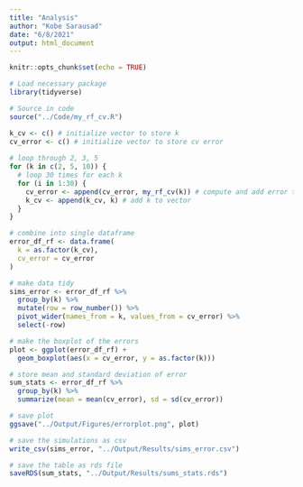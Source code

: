 ```yaml
---
title: "Analysis"
author: "Kobe Sarausad"
date: "6/8/2021"
output: html_document
---
```


```r
knitr::opts_chunk$set(echo = TRUE)

# Load necessary package
library(tidyverse)

# Source in code
source("../Code/my_rf_cv.R")
```

```r
k_cv <- c() # initialize vector to store k
cv_error <- c() # initialize vector to store cv error
  
# loop through 2, 3, 5
for (k in c(2, 5, 10)) {
  # loop 30 times for each k
  for (i in 1:30) {
    cv_error <- append(cv_error, my_rf_cv(k)) # compute and add error to vector
    k_cv <- append(k_cv, k) # add k to vector
  }
}

# combine into single dataframe
error_df_rf <- data.frame(
  k = as.factor(k_cv),
  cv_error = cv_error
)

```

```r
# make data tidy
sims_error <- error_df_rf %>% 
  group_by(k) %>% 
  mutate(row = row_number()) %>% 
  pivot_wider(names_from = k, values_from = cv_error) %>% 
  select(-row)

# make the boxplot of the errors
plot <- ggplot(error_df_rf) +
  geom_boxplot(aes(x = cv_error, y = as.factor(k)))

# store mean and standard deviation of error
sum_stats <- error_df_rf %>% 
  group_by(k) %>% 
  summarize(mean = mean(cv_error), sd = sd(cv_error)) 
```

```r
# save plot
ggsave("../Output/Figures/errorplot.png", plot)

# save the simulations as csv
write_csv(sims_error, "../Output/Results/sims_error.csv")

# save the table as rds file
saveRDS(sum_stats, "../Output/Results/sums_stats.rds")
```
